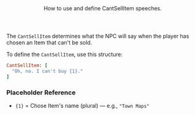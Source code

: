 <Header title="CatSellItem">
  How to use and define CantSellItem speeches.
</Header>

The `CantSellItem` determines what the NPC will say when the player has chosen an Item that can't be sold.

<PMSpeeches speech="CantSellItem"/>

To define the `CantSellItem`, use this structure:
<br/>
```ruby
CantSellItem: [
  "Oh, no. I can't buy {1}."
]
```
### Placeholder Reference
- `{1}` = Chose Item's name (plural) — e.g., `"Town Maps"`

<ImageWithCaption src="/images/documentation/poke-market/CantSellItem.png" caption="CantSellItem"/>